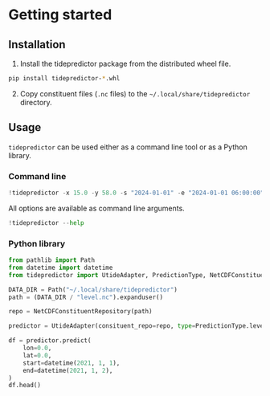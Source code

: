 # Getting started

## Installation

1. Install the tidepredictor package from the distributed wheel file.

```bash
pip install tidepredictor-*.whl
```

2. Copy constituent files (`.nc` files) to the `~/.local/share/tidepredictor` directory.


## Usage

`tidepredictor` can be used either as a command line tool or as a Python library.

### Command line

```python
!tidepredictor -x 15.0 -y 58.0 -s "2024-01-01" -e "2024-01-01 06:00:00" -i 30
```

All options are available as command line arguments.

```python
!tidepredictor --help
```

### Python library

```python
from pathlib import Path
from datetime import datetime
from tidepredictor import UtideAdapter, PredictionType, NetCDFConstituentRepository

DATA_DIR = Path("~/.local/share/tidepredictor")
path = (DATA_DIR / "level.nc").expanduser()

repo = NetCDFConstituentRepository(path)

predictor = UtideAdapter(consituent_repo=repo, type=PredictionType.level)

df = predictor.predict(
    lon=0.0,
    lat=0.0,
    start=datetime(2021, 1, 1),
    end=datetime(2021, 1, 2),
)
df.head()
```
